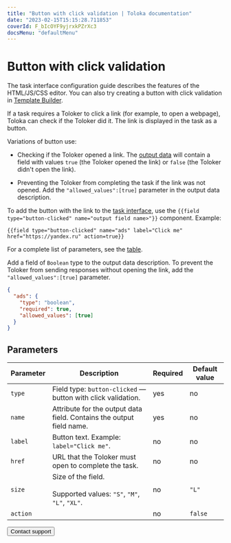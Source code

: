 ```yaml
---
title: "Button with click validation | Toloka documentation"
date: "2023-02-15T15:15:28.711853"
coverId: F_bIcOYF9yjrxkPZrXc3
docsMenu: "defaultMenu"
---
```



# Button with click validation

<Note mode="note" title="Note">

The task interface configuration guide describes the features of the HTML/JS/CSS editor. You can also try creating a button with click validation in [Template Builder](/docs/template-builder/operations/internet-search#action.open-link).

</Note>

If a task requires a Toloker to click a link (for example, to open a webpage), Toloka can check if the Toloker did it. The link is displayed in the task as a button.

Variations of button use:

- Checking if the Toloker opened a link. The [output data](/docs/glossary#input-output-data) will contain a field with values `true` (the Toloker opened the link) or `false` (the Toloker didn't open the link).

- Preventing the Toloker from completing the task if the link was not opened. Add the `"allowed_values":[true]` parameter in the output data description.

To add the button with the link to the [task interface](/docs/glossary#task-interface), use the `{{field type="button-clicked" name="output field name>"}}` component. Example:

```plaintext
{{field type="button-clicked" name="ads" label="Click me" href="https://yandex.ru" action=true}}
```

For a complete list of parameters, see the [table](#parameters).

Add a field of `Boolean` type to the output data description. To prevent the Toloker from sending responses without opening the link, add the `"allowed_values":[true]` parameter.

```json
{
  "ads": {
    "type": "boolean",
    "required": true,
    "allowed_values": [true]
  }
}
```

## Parameters

**Parameter**|**Description**|**Required**|**Default value**
----- | ----- | ----- | -----
`type`| Field type: `button-clicked` — button with click validation. | yes | no
`name`| Attribute for the output data field. Contains the output field name. | yes | no
`label`| Button text. Example: `label="Click me"`. | no | no
`href`| URL that the Toloker must open to complete the task. | no | no
`size`| Size of the field.<br/><br/>Supported values: `"S"`, `"M"`, `"L"`, `"XL"`. | no | `"L"`
`action`| <ButtonLinkTable1/>| no | `false`

<Button view="defaultInverse" size="l" type="link" url="/docs/guide/troubleshooting/support?form-source=guide-t-components-button-link">Contact support</Button>
